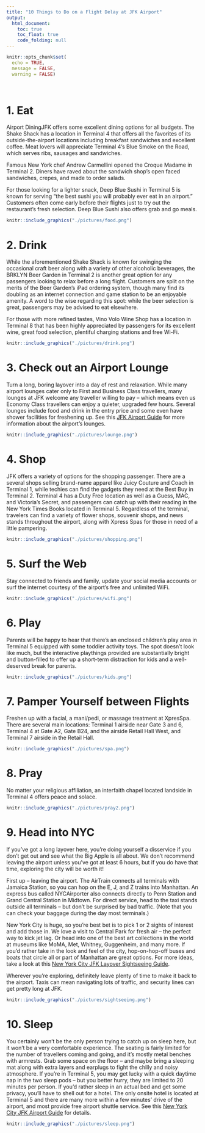 ```yaml
---
title: "10 Things to Do on a Flight Delay at JFK Airport"
output: 
  html_document:
    toc: true
    toc_float: true
    code_folding: null
---
```


```r
knitr::opts_chunk$set(
  echo = TRUE,
  message = FALSE,
  warning = FALSE)
```

&nbsp;

# 1. Eat

Airport DiningJFK offers some excellent dining options for all budgets. The Shake Shack has a location in Terminal 4 that offers all the favorites of its outside-the-airport locations including breakfast sandwiches and excellent coffee. Meat lovers will appreciate Terminal 4’s Blue Smoke on the Road, which serves ribs, sausages and sandwiches.

Famous New York chef Andrew Carmellini opened the Croque Madame in Terminal 2. Diners have raved about the sandwich shop’s open faced sandwiches, crepes, and made to order salads.

For those looking for a lighter snack, Deep Blue Sushi in Terminal 5 is known for serving “the best sushi you will probably ever eat in an airport.” Customers often come early before their flights just to try out the restaurant’s fresh selection. Deep Blue Sushi also offers grab and go meals.

```r
knitr::include_graphics("./pictures/food.png")
```

# 2. Drink

While the aforementioned Shake Shack is known for swinging the occasional craft beer along with a variety of other alcoholic beverages, the BRKLYN Beer Garden in Terminal 2 is another great option for any passengers looking to relax before a long flight. Customers are split on the merits of the Beer Garden’s iPad ordering system, though many find its doubling as an internet connection and game station to be an enjoyable amenity. A word to the wise regarding this spot: while the beer selection is great, passengers may be advised to eat elsewhere.

For those with more refined tastes, Vino Volo Wine Shop has a location in Terminal 8 that has been highly appreciated by passengers for its excellent wine, great food selection, plentiful charging stations and free Wi-Fi.

```r
knitr::include_graphics("./pictures/drink.png")
```

# 3. Check out an Airport Lounge

Turn a long, boring layover into a day of rest and relaxation. While many airport lounges cater only to First and Business Class travellers, many lounges at JFK welcome any traveller willing to pay – which means even us Economy Class travellers can enjoy a quieter, upgraded few hours. Several lounges include food and drink in the entry price and some even have shower facilities for freshening up. See this [JFK Airport Guide](https://www.sleepinginairports.net/guides/new-york-city-jfk-airport-guide.htm#lounges) for more information about the airport’s lounges.

```r
knitr::include_graphics("./pictures/lounge.png")
```

# 4. Shop

JFK offers a variety of options for the shopping passenger. There are a several shops selling brand-name apparel like Juicy Couture and Coach in Terminal 1, while techies can find the gadgets they need at the Best Buy in Terminal 2. Terminal 4 has a Duty Free location as well as a Guess, MAC, and Victoria’s Secret, and passengers can catch up with their reading in the New York Times Books located in Terminal 5. Regardless of the terminal, travelers can find a variety of flower shops, souvenir shops, and news stands throughout the airport, along with Xpress Spas for those in need of a little pampering.

```r
knitr::include_graphics("./pictures/shopping.png")
```

# 5. Surf the Web

Stay connected to friends and family, update your social media accounts or surf the internet courtesy of the airport’s free and unlimited WiFi.

```r
knitr::include_graphics("./pictures/wifi.png")
```

# 6. Play

Parents will be happy to hear that there’s an enclosed children’s play area in Terminal 5 equipped with some toddler activity toys. The spot doesn’t look like much, but the interactive playthings provided are substantially bright and button-filled to offer up a short-term distraction for kids and a well-deserved break for parents.

```r
knitr::include_graphics("./pictures/kids.png")
```

# 7. Pamper Yourself between Flights

Freshen up with a facial, a mani/pedi, or massage treatment at XpresSpa. There are several main locations: Terminal 1 airside near Gate 3 and 6, Terminal 4 at Gate A2, Gate B24, and the airside Retail Hall West, and Terminal 7 airside in the Retail Hall.

```r
knitr::include_graphics("./pictures/spa.png")
```

# 8. Pray

No matter your religious affiliation, an interfaith chapel located landside in Terminal 4 offers peace and solace.

```r
knitr::include_graphics("./pictures/pray2.png")
```

# 9. Head into NYC

If you’ve got a long layover here, you’re doing yourself a disservice if you don’t get out and see what the Big Apple is all about. We don’t recommend leaving the airport unless you’ve got at least 6 hours, but if you do have that time, exploring the city will be worth it!

First up – leaving the airport. The AirTrain connects all terminals with Jamaica Station, so you can hop on the E, J, and Z trains into Manhattan. An express bus called NYCAirporter also connects directly to Penn Station and Grand Central Station in Midtown. For direct service, head to the taxi stands outside all terminals – but don’t be surprised by bad traffic. (Note that you can check your baggage during the day most terminals.)

New York City is huge, so you’re best bet is to pick 1 or 2 sights of interest and add those in. We love a visit to Central Park for fresh air – the perfect way to kick jet lag. Or head into one of the best art collections in the world at museums like MoMA, Met, Whitney, Guggenheim, and many more. If you’d rather take in the look and feel of the city, hop-on-hop-off buses and boats that circle all or part of Manhattan are great options. For more ideas, take a look at this [New York City JFK Layover Sightseeing Guide](https://www.sleepinginairports.net/sightseeing/jfk-airport-layover-sightseeing.htm).

Wherever you’re exploring, definitely leave plenty of time to make it back to the airport. Taxis can mean navigating lots of traffic, and security lines can get pretty long at JFK.

```r
knitr::include_graphics("./pictures/sightseeing.png")
```

# 10. Sleep

You certainly won’t be the only person trying to catch up on sleep here, but it won’t be a very comfortable experience. The seating is fairly limited for the number of travellers coming and going, and it’s mostly metal benches with armrests. Grab some space on the floor – and maybe bring a sleeping mat along with extra layers and earplugs to fight the chilly and noisy atmosphere. If you’re in Terminal 5, you may get lucky with a quick daytime nap in the two sleep pods – but you better hurry, they are limited to 20 minutes per person. If you’d rather sleep in an actual bed and get some privacy, you’ll have to shell out for a hotel. The only onsite hotel is located at Terminal 5 and there are many more within a few minutes’ drive of the airport, and most provide free airport shuttle service. See this [New York City JFK Airport Guide](https://www.sleepinginairports.net/guides/new-york-city-jfk-airport-guide.htm#hotels) for details.

```r
knitr::include_graphics("./pictures/sleep.png")
```

